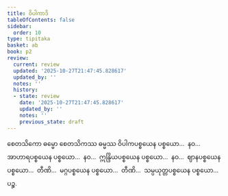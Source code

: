 ```yaml
---
title: ဝိပါကာဒိ
tableOfContents: false
sidebar:
  order: 10
type: tipitaka
basket: ab
book: p2
review:
  current: review
  updated: '2025-10-27T21:47:45.828617'
  updated_by: ''
  notes: ''
  history:
  - state: review
    date: '2025-10-27T21:47:45.828617'
    updated_by: ''
    notes: ''
    previous_state: draft
---
```



<ReviewStatus review={frontmatter.review} showDetails={true} />

<HypothesisAnnotation frontmatter={frontmatter} />

<DynamicBreadcrumb />

<Division number="132" book="p2" e="ch" v="38" p="135">

<Paragraph number="2640" book="p2">
စေတသိကော ဓမ္မော စေတသိကဿ ဓမ္မဿ ဝိပါကပစ္စယေန ပစ္စယော…  နဝ…  အာဟာရပစ္စယေန ပစ္စယော…  နဝ…  ဣန္ဒြိယပစ္စယေန ပစ္စယော…  နဝ…  ဈာနပစ္စယေန ပစ္စယော…  တီဏိ…  မဂ္ဂပစ္စယေန ပစ္စယော…  တီဏိ…  သမ္ပယုတ္တပစ္စယေန ပစ္စယော…  ပဉ္စ.
</Paragraph>
</Division>